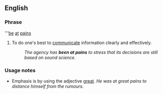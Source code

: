 ==English==
===Phrase===
'''[[be]] [[at]] [[pains]]

#To do one's best to [[communicate]] information clearly and effectively.
#:''The agency has '''been at pains''' to stress that its decisions are still based on sound science.''

===Usage notes===
* Emphasis is by using the adjective [[great]]. ''He was at great pains to distance himself from the rumours.''